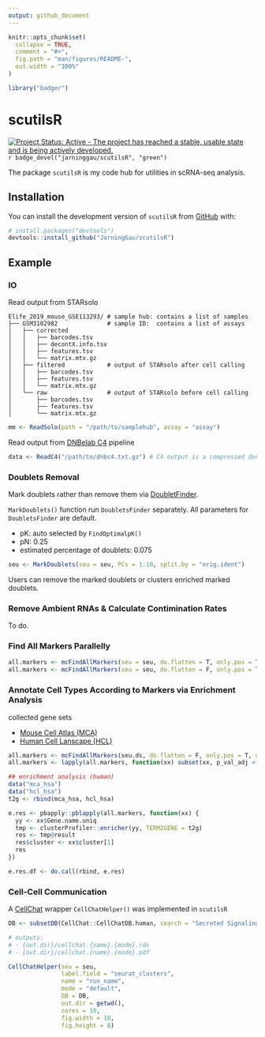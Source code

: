 ```yaml
---
output: github_document
---
```


```r
knitr::opts_chunk$set(
  collapse = TRUE,
  comment = "#>",
  fig.path = "man/figures/README-",
  out.width = "100%"
)
```

```r
library("badger")
```

# scutilsR

[![Project Status: Active - The project has reached a stable, usable state and is being actively developed.](http://www.repostatus.org/badges/latest/active.svg)](http://www.repostatus.org/#active)
`r badge_devel("jarninggau/scutilsR", "green")`

The package `scutilsR` is my code hub for utilities in scRNA-seq analysis.

## Installation

You can install the development version of `scutilsR` from [GitHub](https://github.com/) with:

``` r
# install.packages("devtools")
devtools::install_github("JarningGau/scutilsR")
```

## Example

### IO

Read output from STARsolo

```
Elife_2019_mouse_GSE113293/ # sample hub: contains a list of samples
├── GSM3102982              # sample ID:  contains a list of assays
│   ├── corrected
│   │   ├── barcodes.tsv
│   │   ├── decontX.info.tsv
│   │   ├── features.tsv
│   │   └── matrix.mtx.gz
│   ├── filtered            # output of STARsolo after cell calling
│   │   ├── barcodes.tsv
│   │   ├── features.tsv
│   │   └── matrix.mtx.gz
│   └── raw                 # output of STARsolo before cell calling
│       ├── barcodes.tsv
│       ├── features.tsv
│       └── matrix.mtx.gz
```

```r
mm <- ReadSolo(path = "/path/to/samplehub", assay = "assay")
```

Read output from [DNBelab C4](https://github.com/MGI-tech-bioinformatics/DNBelab_C_Series_scRNA-analysis-software) pipeline

```r
data <- ReadC4("/path/to/dnbc4.txt.gz") # C4 output is a compressed dense matrix
```


### Doublets Removal

Mark doublets rather than remove them via [DoubletFinder](https://github.com/chris-mcginnis-ucsf/DoubletFinder).

`MarkDoublets()` function run `DoubletsFinder` separately. All parameters for `DoubletsFinder` are default.

- pK: auto selected by `FindOptimalpK()`
- pN: 0.25
- estimated percentage of doublets: 0.075

```r
seu <- MarkDoublets(seu = seu, PCs = 1:10, split.by = "orig.ident")
```

Users can remove the marked doublets or clusters enriched marked doublets.


### Remove Ambient RNAs & Calculate Contimination Rates

To do.


### Find All Markers Parallelly

```r
all.markers <- mcFindAllMarkers(seu = seu, do.flatten = T, only.pos = T, n.cores = 10) # returns a data.frame
all.markers <- mcFindAllMarkers(seu = seu, do.flatten = F, only.pos = T, n.cores = 10) # returns a list
```


### Annotate Cell Types According to Markers via Enrichment Analysis

collected gene sets

- [Mouse Cell Atlas (MCA)](https://doi.org/10.1016/j.cell.2018.02.001)
- [Human Cell Lanscape (HCL)](https://doi.org/10.1038/s41586-020-2157-4)

```r
all.markers <- mcFindAllMarkers(seu.ds, do.flatten = F, only.pos = T, n.cores = 20)
all.markers <- lapply(all.markers, function(xx) subset(xx, p_val_adj < 1e-6 & avg_log2FC > log2(1.5)))

## enrichment analysis (human)
data("mca_hsa")
data("hcl_hsa")
t2g <- rbind(mca_hsa, hcl_hsa)

e.res <- pbapply::pblapply(all.markers, function(xx) {
  yy <- xx$Gene.name.uniq
  tmp <- clusterProfiler::enricher(yy, TERM2GENE = t2g)
  res <- tmp@result
  res$cluster <- xx$cluster[1]
  res
})

e.res.df <- do.call(rbind, e.res)
```

### Cell-Cell Communication

A [CellChat](https://github.com/sqjin/CellChat) wrapper `CellChatHelper()` was implemented in `scutilsR`

```r
DB <- subsetDB(CellChat::CellChatDB.human, search = "Secreted Signaling")

# outputs:
# - {out.dir}/cellchat.{name}.{mode}.rds
# - {out.dir}/cellchat.{name}.{mode}.pdf

CellChatHelper(seu = seu, 
               label.field = "seurat_clusters", 
               name = "run_name", 
               mode = "default", 
               DB = DB, 
               out.dir = getwd(), 
               cores = 10, 
               fig.width = 10, 
               fig.height = 8)
```

